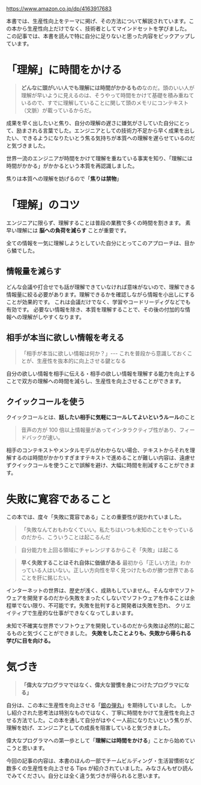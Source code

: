 https://www.amazon.co.jp/dp/4163917683

本書では、生産性向上をテーマに掲げ、その方法について解説されています。この本から生産性向上だけでなく、技術者としてマインドセットを学びました。
この記事では、本書を読んで特に自分に足りないと思った内容をピックアップしています。

# 「理解」に時間をかける

> **どんなに頭がいい人でも理解には時間がかかるもの**なのだ。頭のいい人が理解が早いように見えるのは、そうやって時間をかけて基礎を積み重ねているので、すでに理解していることに関して頭のメモリにコンテキスト（文脈）が載っているからだ。

成果を早く出したいと焦り、自分の理解の遅さに嫌気がさしていた自分にとって、励まされる言葉でした。エンジニアとしての技術力不足から早く成果を出したい、できるようになりたいとう焦る気持ちが本質への理解を遅らせているのだと気づきました。

世界一流のエンジニアが時間をかけて理解を重ねている事実を知り、「理解には時間がかかる」がかかるという本質を再認識しました。

焦りは本質への理解を妨げるので「**焦りは禁物**」

# 「理解」のコツ

エンジニアに限らず、理解することは普段の業務で多くの時間を割きます。
素早い理解には **脳への負荷を減らす** ことが重要です。

全ての情報を一気に理解しようとしていた自分にとってこのアプローチは、目から鱗でした。

## 情報量を減らす

どんな会議や打合せでも話が理解できていなければ意味がないので、理解できる情報量に絞る必要があります。理解できるかを確認しながら情報を小出しにすることが効果的です。
これは会議だけでなく、学習やコードリーディグなどでも有効です。
必要ない情報を除き、本質を理解することで、その後の付加的な情報への理解がしやすくなります。

## 相手が本当に欲しい情報を考える

> 「相手が本当に欲しい情報は何か？」--- これを普段から意識しておくことが、生産性を抜本的に向上させる鍵となる

自分の欲しい情報を相手に伝える・相手の欲しい情報を理解する能力を向上することで双方の理解への時間を減らし、生産性を向上させることができます。

## クイックコールを使う

クイックコールとは、**話したい相手に気軽にコールしてよいというルール**のこと

> 音声の方が 100 倍以上情報量があってインタラクティブ性があり、フィードバックが速い。

相手のコンテキストやメンタルモデルがわからない場合、テキストからそれを理解するのは時間がかかりすぎますテキストで進めることが難しい内容は、遠慮せずクイックコールを使うことで誤解を避け、大幅に時間を削減することができます。

# 失敗に寛容であること

この本では、度々「失敗に寛容である」ことの重要性が説かれていました。

> 「失敗なんておもわなくていい。私たちはいつも未知のことをやっているのだから、こういうことは起こるんだ

> 自分能力を上回る領域にチャレンジするからこそ「失敗」は起こる

> **早く失敗することはそれ自体に価値がある**
> 最初から「正しい方法」わかっている人はいない。正しい方向性を早く見つけたものが勝つ世界であることを肝に銘じたい。

インターネットの世界は、歴史が浅く、成熟もしていません。そんな中でソフトウェアを開発するのだから失敗をまったくしないでソフトウェアを作ることは余程単でない限り、不可能です。失敗を批判すると開発者は失敗を恐れ、 クリエイティブで生産的な仕事ができなくなってしまいます。

未知で不確実な世界でソフトウェアを開発しているのだから失敗は必然的に起こるものと気づくことができました。
**失敗をしたことよりも、失敗から得られる学びに目を向ける。**

# 気づき

> **「偉大なプログラマではなく、偉大な習慣を身につけたプログラマになる」**

自分は、この本に生産性を向上させる「[銀の弾丸](https://ja.wikipedia.org/wiki/%E9%8A%80%E3%81%AE%E5%BC%BE%E4%B8%B8)」を期待していました。
しかし紹介された思考法は特別なものではなく、丁寧に時間をかけて生産性を向上させる方法でした。この本を通して自分がはやく一人前になりたいという焦りが、理解を妨げ、エンジニアとしての成長を阻害していると気づきました。

偉大なプログラマへの第一歩として「**理解には時間をかける**」ことから始めていこうと思います。

今回の記事の内容は、本書のほんの一部でチームビルディング・生活習慣術など数多くの生産性を向上させる Tips が紹介されていました。みなさんもぜひ読んでみてください。自分とは全く違う気づきが得られると思います。

